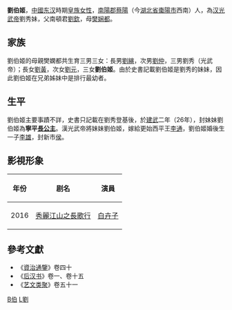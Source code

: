 {{東亞女性歷史人物
| 名稱=寧平公主
| 身份=[[汉朝|汉朝]]公主
| 畫像=
| 說明=
| 姓=刘
| 名=伯姬
| 封爵=[[公主|公主]]
| 位號=
| 封號=寧平公主
| 出生年=
| 逝世年=
| 諡號=
| 墳墓=
| 父親=[[劉欽_(南頓縣令)|劉欽]]
| 同胞兄弟=三哥 [[汉光武帝|劉秀]]
| 母親=[[樊娴都|樊娴都]]
|}}
'''劉伯姬'''{{BD|？年||？年||catIdx=L}}，[[中國|中國]][[东汉|东汉]]時期[[皇族|皇族]][[女性|女性]]，[[南陽郡|南陽郡]][[蔡陽|蔡陽]]（今[[湖北省|湖北省]][[棗陽市|棗陽市]]西南）人，為[[汉光武帝|汉光武帝]]劉秀妹，父南頓君[[劉欽_(南頓縣令)|劉欽]]，母[[樊娴都|樊娴都]]。

== 家族 ==
劉伯姬的母親樊嫻都共生育三男三女：長男[[劉縯|劉縯]]，次男[[刘仲_(鲁王)|劉仲]]，三男劉秀（光武帝）；長女[[劉黃|劉黃]]，次女[[劉元_(新野公主)|劉元]]，三女'''劉伯姬'''。由於史書記載劉伯姬是劉秀的妹妹，因此劉伯姬在兄弟姊妹中是排行最幼者。

== 生平 ==
劉伯姬主要事蹟不詳，史書只記載在劉秀登基後，於[[建武_(东汉)|建武]]二年（26年），封妹妹劉伯姬為'''寧平[[公主_(東亞)|長公主]]'''。漢光武帝將妹妹劉伯姬，嫁給更始西平王[[李通_(南阳)|李通]]，劉伯姬婚後生一子[[李雄_(东汉)|李雄]]，封新市[[侯爵|侯]]。

== 影視形象 ==
{| class="wikitable"
|-
! 年份 !! 剧名 !! 演員
|-
| 2016 ||[[秀麗江山之長歌行|秀麗江山之長歌行]]||[[白卉子|白卉子]]
|}

== 參考文獻 ==
* 《[[資治通鑒|資治通鑒]]》卷四十
* 《[[后汉书|后汉书]]》卷一、卷十五
* 《[[艺文类聚|艺文类聚]]》卷五十一

[[Category:劉姓|B伯]]
[[Category:東漢公主|L劉]]